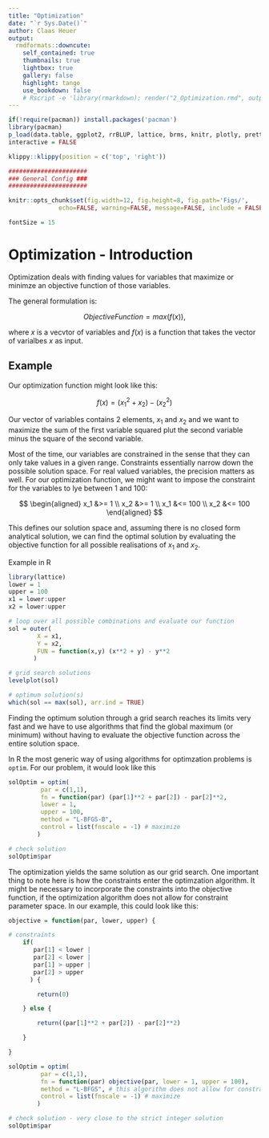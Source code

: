 ```yaml
---
title: "Optimization"
date: "`r Sys.Date()`"
author: Claas Heuer
output:
  rmdformats::downcute:
    self_contained: true
    thumbnails: true
    lightbox: true
    gallery: false
    highlight: tango
    use_bookdown: false
    # Rscript -e 'library(rmarkdown); render("2_Optimization.rmd", output_file = "./out/2_Optimization.html")'
---
```


```r
if(!require(pacman)) install.packages('pacman')
library(pacman)
p_load(data.table, ggplot2, rrBLUP, lattice, brms, knitr, plotly, prettydoc, lubridate, DT, lsmeans, car, htmltools, pander, tidyverse)
interactive = FALSE
```

```r
klippy::klippy(position = c('top', 'right'))
```

```r

######################
### General Config ###
######################

knitr::opts_chunk$set(fig.width=12, fig.height=8, fig.path='Figs/',
		      echo=FALSE, warning=FALSE, message=FALSE, include = FALSE, eval = TRUE)

fontSize = 15

```

  
# Optimization - Introduction

Optimization deals with finding values for variables that maximize or minimze an
objective function of those variables.

The general formulation is:

$$
Objective Function = max(f(x)),
$$

where $x$ is a vecvtor of variables and $f(x)$ is a function that takes the vector of varialbes $x$
as input.

## Example

Our optimization function might look like this:

$$
f(x) = (x_{1}^2 + x_2) - (x_{2}^{2})
$$

Our vector of variables contains 2 elements, $x_1$ and $x_2$ and we want to maximize
the sum of the first variable squared plut the second variable minus the square of the second variable.

Most of the time, our variables are constrained in the sense that they can only take values
in a given range. Constraints essentially narrow down the possible solution space. For real
valued variables, the precision matters as well.
For our optimization function, we might want to impose the constraint for the variables
to lye between 1 and 100:

$$
\begin{aligned}                                                                                          
x_1 &>= 1 \\
x_2 &>= 1 \\
x_1 &<= 100 \\
x_2 &<= 100
\end{aligned}                                                                                          
$$

This defines our solution space and, assuming there is no closed form analytical solution, we can find the optimal solution
by evaluating the objective function for all possible realisations of $x_1$ and $x_2$.

Example in R

```r
library(lattice)
lower = 1
upper = 100
x1 = lower:upper
x2 = lower:upper

# loop over all possible combinations and evaluate our function
sol = outer(
	    X = x1, 
	    Y = x2,
	    FUN = function(x,y) (x**2 + y) - y**2
	   )

# grid search solutions
levelplot(sol)

# optimum solution(s)
which(sol == max(sol), arr.ind = TRUE)
```

Finding the optimum solution through a grid search reaches its limits very fast and we
have to use algorithms that find the global maximum (or minimum) without having to evaluate
the objective function across the entire solution space.

In R the most generic way of using algorithms for optimzation problems is `optim`.
For our problem, it would look like this

```r
solOptim = optim(
		 par = c(1,1),
		 fn = function(par) (par[1]**2 + par[2]) - par[2]**2,
		 lower = 1,
		 upper = 100,
		 method = "L-BFGS-B",
		 control = list(fnscale = -1) # maximize
		)

# check solution
solOptim$par
```

The optimization yields the same solution as our grid search.
One important thing to note here is how the constraints enter 
the optimzation algorithm. It might be necessary to incorporate 
the constraints into the objective function, if the optimization algorithm
does not allow for constraint parameter space. In our example,
this could look like this:

```r
objective = function(par, lower, upper) {

# constraints
	if(
	   par[1] < lower |
	   par[2] < lower |
	   par[1] > upper |
	   par[2] > upper 
	  ) {

		return(0)

	} else {

		return((par[1]**2 + par[2]) - par[2]**2)

	}

}

solOptim = optim(
		 par = c(1,1),
		 fn = function(par) objective(par, lower = 1, upper = 100),
		 method = "L-BFGS", # this algorithm does not allow for constraint variables
		 control = list(fnscale = -1) # maximize
		)

# check solution - very close to the strict integer solution
solOptim$par
```


